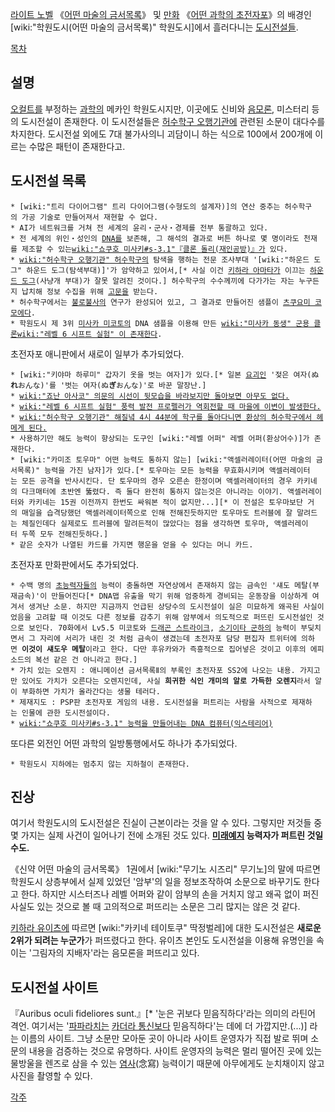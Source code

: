 [[라이트 노벨]] 《[[어떤 마술의 금서목록]]》 및 [[만화]] 《[[어떤 과학의 초전자포]]》의 배경인 [wiki:"학원도시(어떤 마술의 금서목록)" 학원도시]에서 흘러다니는 [[도시전설]]들.

[[목차]]
== 설명 ==
[[오컬트]]를 부정하는 [[과학]]의 메카인 학원도시지만, 이곳에도 신비와 [[음모론]], 미스터리 등의 도시전설이 존재한다. 이 도시전설들은 [[허수학구 오행기관]]에 관련된 소문이 대다수를 차지한다. 도시전설 외에도 7대 불가사의니 괴담이니 하는 식으로 100에서 200개에 이르는 수많은 패턴이 존재한다고.

== 도시전설 목록 ==
 * [wiki:"트리 다이어그램" 트리 다이어그램(수형도의 설계자)]의 연산 중추는 허수학구의 가공 기술로 만들어져서 재현할 수 없다. 
 * AI가 네트워크를 거쳐 전 세계의 윤리・군사・경제를 전부 통괄하고 있다.
 * 전 세계의 위인・성인의 [[DNA]]를 보존해, 그 해석의 결과로 버튼 하나로 몇 명이라도 천재를 제조할 수 있는[[wiki:"쇼쿠호 미사키#s-3.1"『클론 돌리(재인공방)』]]가 있다.
 * [[wiki:"허수학구 오행기관" 허수학구]]의 탐색을 행하는 전문 조사부대 '[wiki:"하운드 도그" 하운드 도그(탐색부대)]'가 암약하고 있어서,[* 사실 이건 [[키하라 아마타]]가 이끄는 [[하운드 도그]](사냥개 부대)가 잘못 알려진 것이다.] 허수학구의 수수께끼에 다가가는 자는 누구든지 납치해 정보 수집을 위해 [[고문]]을 받는다.
 * 허수학구에서는 [[불로불사]]의 연구가 완성되어 있고, 그 결과로 만들어진 샘플이 [[츠쿠요미 코모에]]다.
 * 학원도시 제 3위 [[미사카 미코토]]의 DNA 샘플을 이용해 만든 [[wiki:"미사카 동생" 군용 클론]][[wiki:"레벨 6 시프트 실험" 이 존재한다]].

초전자포 애니판에서 새로이 일부가 추가되었다.

 * [wiki:"키야마 하루미" 갑자기 옷을 벗는 여자]가 있다.[* 일본 [[요괴]]인 '젖은 여자(ぬ'''れ'''おんな)'를 '벗는 여자(ぬ'''ぎ'''おんな)'로 바꾼 말장난.]
 * [[wiki:"죠난 아사코" 의문의 시선이 뒷모습을 바라보지만 돌아보면 아무도 없다.]]
 * [[wiki:"레벨 6 시프트 실험" 풍력 발전 프로펠러가 역회전할 때 마을에 이변이 발생한다.]]
 * [[wiki:"허수학구 오행기관" 해질녘 4시 44분에 학구를 돌아다니면 환상의 허수학구에서 헤메게 된다.]]
 * 사용하기만 해도 능력이 향상되는 도구인 [wiki:"레벨 어퍼" 레벨 어퍼(환상어수)]가 존재한다.
 * [wiki:"카미조 토우마" 어떤 능력도 통하지 않는] [wiki:"액셀러레이터(어떤 마술의 금서목록)" 능력을 가진 남자]가 있다.[* 토우마는 모든 능력을 무효화시키며 액셀러레이터는 모든 공격을 반사시킨다. 단 토우마의 경우 오른손 한정이며 액셀러레이터의 경우 카키네의 다크매터에 초반엔 뚫렸다. 즉 둘다 완전히 통하지 않는것은 아니라는 이야기. 액셀러레이터와 카키네는 15권 이전까지 한번도 싸워본 적이 없지만...][* 이 전설은 토우마보단 거의 매일을 습격당했던 액셀러레이터쪽으로 인해 전해진듯하지만 토우마도 트러블에 잘 말려드는 체질인데다 실제로도 트러블에 말려든적이 많았다는 점을 생각하면 토우마, 액셀러레이터 두쪽 모두 전해진듯하다.]
 * 같은 숫자가 나열된 카드를 가지면 행운을 얻을 수 있다는 머니 카드.

초전자포 만화판에서도 추가되었다.

 * 수백 명의 [[초능력자]]들의 능력이 충돌하면 자연상에서 존재하지 않는 금속인 '섀도 메탈(부재금속)'이 만들어진다[* DNA맵 유출을 막기 위해 엄중하게 경비되는 운동장을 이상하게 여겨서 생겨난 소문. 하지만 지금까지 언급된 상당수의 도시전설이 실은 미묘하게 왜곡된 사실이었음을 고려할 때 이것도 다른 정보를 감추기 위해 암부에서 의도적으로 퍼뜨린 도시전설인 것으로 보인다. 70화에서 Lv5.5 미코토와 [[드래곤 스트라이크]], [[소기이타 군하]]의 능력이 부딪치면서 그 자리에 서리가 내린 것 처럼 금속이 생겼는데 초전자포 담당 편집자 트위터에 의하면 '''이것이 섀도우 메탈'''이라고 한다. 다만 후유카와가 즉흥적으로 집어넣은 것이고 이후의 에피소드의 복선 같은 건 아니라고 한다.]
 * 가치 있는 오렌지 : 애니메이션 금서목록Ⅱ의 부록인 초전자포 SS2에 나오는 내용. 가지고만 있어도 가치가 오른다는 오렌지인데, 사실 '''희귀한 식인 개미의 알로 가득한 오렌지'''라서 알이 부화하면 가치가 올라간다는 생물 테러다.
 * 제재지도 : PSP판 초전자포 게임의 내용. 도시전설을 퍼트리는 사람을 사적으로 제재하는 인물에 관한 도시전설이다.
 * [[wiki:"쇼쿠호 미사키#s-3.1" 능력을 만들어내는 DNA 컴퓨터(익스테리어)]]

또다른 외전인 어떤 과학의 일방통행에서도 하나가 추가되었다.

 * 학원도시 지하에는 멈추지 않는 지하철이 존재한다.

== 진상 ==
여기서 학원도시의 도시전설은 진실이 근본이라는 것을 알 수 있다. 그렇지만 저것들 중 몇 가지는 실제 사건이 일어나기 전에 소개된 것도 있다. '''[[미래]]예지 능력자가 퍼트린 것일 수도.'''

《신약 어떤 마술의 금서목록》 1권에서 [wiki:"무기노 시즈리" 무기노]의 말에 따르면 학원도시 상층부에서 실제 있었던 '암부'의 일을 정보조작하여 소문으로 바꾸기도 한다고 한다. 하지만 시스터즈나 레벨 어퍼와 같이 암부의 손을 거치지 않고 왜곡 없이 퍼진 사실도 있는 것으로 볼 때 고의적으로 퍼뜨리는 소문은 그리 많지는 않은 것 같다.

[[키하라 유이츠]]에 따르면 [wiki:"카키네 테이토쿠" 딱정벌레]에 대한 도시전설은 '''새로운 2위가 되려는 누군가'''가 퍼뜨렸다고 한다. 유이츠 본인도 도시전설을 이용해 유명인을 속이는 '그림자의 지배자'라는 음모론을 퍼뜨리고 있다.

== 도시전설 사이트 ==
『Auribus oculi fideliores sunt.』[* '눈은 귀보다 믿음직하다'라는 의미의 라틴어 격언. 여기서는 '[[파파라치]]는 [[카더라 통신]]보다 믿음직하다'는 데에 더 가깝지만.(...)] 라는 이름의 사이트. 그냥 소문만 모아둔 곳이 아니라 사이트 운영자가 직접 발로 뛰며 소문의 내용을 검증하는 것으로 유명하다. 사이트 운영자의 능력은 멀리 떨어진 곳에 있는 물방울을 렌즈로 삼을 수 있는 [[염사]](念寫) 능력이기 때문에 아무에게도 눈치채이지 않고 사진을 촬영할 수 있다.

[[각주]]
